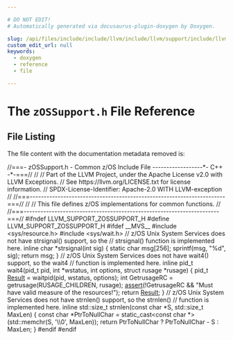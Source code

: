 ```yaml
---

# DO NOT EDIT!
# Automatically generated via docusaurus-plugin-doxygen by Doxygen.

slug: /api/files/include/include/llvm/include/llvm/support/include/llvm/support/systemz/zossupport-h
custom_edit_url: null
keywords:
  - doxygen
  - reference
  - file

---
```





# The `zOSSupport.h` File Reference

<DoxygenPage pluginConfig={pluginConfig}>




## File Listing

The file content with the documentation metadata removed is:

<ProgramListing>

<Link id="l00001" /><CodeLine lineNumber="1"><span class="doxyHighlightComment">//===- zOSSupport.h - Common z/OS Include File ------------------&#42;- C++ -&#42;-===//</span></CodeLine>
<Link id="l00002" /><CodeLine lineNumber="2"><span class="doxyHighlightComment">//</span></CodeLine>
<Link id="l00003" /><CodeLine lineNumber="3"><span class="doxyHighlightComment">// Part of the LLVM Project, under the Apache License v2.0 with LLVM Exceptions.</span></CodeLine>
<Link id="l00004" /><CodeLine lineNumber="4"><span class="doxyHighlightComment">// See https://llvm.org/LICENSE.txt for license information.</span></CodeLine>
<Link id="l00005" /><CodeLine lineNumber="5"><span class="doxyHighlightComment">// SPDX-License-Identifier: Apache-2.0 WITH LLVM-exception</span></CodeLine>
<Link id="l00006" /><CodeLine lineNumber="6"><span class="doxyHighlightComment">//</span></CodeLine>
<Link id="l00007" /><CodeLine lineNumber="7"><span class="doxyHighlightComment">//===----------------------------------------------------------------------===//</span></CodeLine>
<Link id="l00008" /><CodeLine lineNumber="8"><span class="doxyHighlightComment">//</span></CodeLine>
<Link id="l00009" /><CodeLine lineNumber="9"><span class="doxyHighlightComment">// This file defines z/OS implementations for common functions.</span></CodeLine>
<Link id="l00010" /><CodeLine lineNumber="10"><span class="doxyHighlightComment">//</span></CodeLine>
<Link id="l00011" /><CodeLine lineNumber="11"><span class="doxyHighlightComment">//===----------------------------------------------------------------------===//</span></CodeLine>
<Link id="l00012" /><CodeLine lineNumber="12"></CodeLine>
<Link id="l00013" /><CodeLine lineNumber="13"><span class="doxyHighlightPreprocessor">#ifndef LLVM&#95;SUPPORT&#95;ZOSSUPPORT&#95;H</span></CodeLine>
<Link id="l00014" /><CodeLine lineNumber="14"><span class="doxyHighlightPreprocessor">#define LLVM&#95;SUPPORT&#95;ZOSSUPPORT&#95;H</span></CodeLine>
<Link id="l00015" /><CodeLine lineNumber="15"></CodeLine>
<Link id="l00016" /><CodeLine lineNumber="16"><span class="doxyHighlightPreprocessor">#ifdef &#95;&#95;MVS&#95;&#95;</span></CodeLine>
<Link id="l00017" /><CodeLine lineNumber="17"><span class="doxyHighlightPreprocessor">#include &lt;sys/resource.h&gt;</span></CodeLine>
<Link id="l00018" /><CodeLine lineNumber="18"><span class="doxyHighlightPreprocessor">#include &lt;sys/wait.h&gt;</span></CodeLine>
<Link id="l00019" /><CodeLine lineNumber="19"></CodeLine>
<Link id="l00020" /><CodeLine lineNumber="20"><span class="doxyHighlightComment">// z/OS Unix System Services does not have strsignal() support, so the</span></CodeLine>
<Link id="l00021" /><CodeLine lineNumber="21"><span class="doxyHighlightComment">// strsignal() function is implemented here.</span></CodeLine>
<Link id="l00022" /><CodeLine lineNumber="22"><span class="doxyHighlightKeyword">inline</span><span class="doxyHighlight"> </span><span class="doxyHighlightKeywordType">char</span><span class="doxyHighlight"> &#42;strsignal(</span><span class="doxyHighlightKeywordType">int</span><span class="doxyHighlight"> sig) &#123;</span></CodeLine>
<Link id="l00023" /><CodeLine lineNumber="23"><span class="doxyHighlight">  </span><span class="doxyHighlightKeyword">static</span><span class="doxyHighlight"> </span><span class="doxyHighlightKeywordType">char</span><span class="doxyHighlight"> msg&#91;256&#93;;</span></CodeLine>
<Link id="l00024" /><CodeLine lineNumber="24"><span class="doxyHighlight">  sprintf(msg, </span><span class="doxyHighlightStringLiteral">&quot;%d&quot;</span><span class="doxyHighlight">, sig);</span></CodeLine>
<Link id="l00025" /><CodeLine lineNumber="25"><span class="doxyHighlight">  </span><span class="doxyHighlightKeywordFlow">return</span><span class="doxyHighlight"> msg;</span></CodeLine>
<Link id="l00026" /><CodeLine lineNumber="26"><span class="doxyHighlight">&#125;</span></CodeLine>
<Link id="l00027" /><CodeLine lineNumber="27"></CodeLine>
<Link id="l00028" /><CodeLine lineNumber="28"><span class="doxyHighlightComment">// z/OS Unix System Services does not have wait4() support, so the wait4</span></CodeLine>
<Link id="l00029" /><CodeLine lineNumber="29"><span class="doxyHighlightComment">// function is implemented here.</span></CodeLine>
<Link id="l00030" /><CodeLine lineNumber="30"><span class="doxyHighlightKeyword">inline</span><span class="doxyHighlight"> pid&#95;t wait4(pid&#95;t pid, </span><span class="doxyHighlightKeywordType">int</span><span class="doxyHighlight"> &#42;wstatus, </span><span class="doxyHighlightKeywordType">int</span><span class="doxyHighlight"> options,</span></CodeLine>
<Link id="l00031" /><CodeLine lineNumber="31"><span class="doxyHighlight">                   </span><span class="doxyHighlightKeyword">struct</span><span class="doxyHighlight"> rusage &#42;rusage) &#123;</span></CodeLine>
<Link id="l00032" /><CodeLine lineNumber="32"><span class="doxyHighlight">  pid&#95;t <a href="/docs/api/namespaces/llvm/ms-demangle/#afb795990ffc0cb7321e7d1eacc246324a8eea62084ca7e541d918e823422bd82e">Result</a> = waitpid(pid, wstatus, options);</span></CodeLine>
<Link id="l00033" /><CodeLine lineNumber="33"><span class="doxyHighlight">  </span><span class="doxyHighlightKeywordType">int</span><span class="doxyHighlight"> GetrusageRC = getrusage(RUSAGE&#95;CHILDREN, rusage);</span></CodeLine>
<Link id="l00034" /><CodeLine lineNumber="34"><span class="doxyHighlight">  <a href="/docs/api/files/lib/lib/target/lib/target/amdgpu/silowercontrolflow-cpp/#a4868c5d81c5ccc98c47aeab6244346a0">assert</a>(!GetrusageRC &amp;&amp; </span><span class="doxyHighlightStringLiteral">&quot;Must have valid measure of the resources!&quot;</span><span class="doxyHighlight">);</span></CodeLine>
<Link id="l00035" /><CodeLine lineNumber="35"><span class="doxyHighlight">  </span><span class="doxyHighlightKeywordFlow">return</span><span class="doxyHighlight"> <a href="/docs/api/namespaces/llvm/ms-demangle/#afb795990ffc0cb7321e7d1eacc246324a8eea62084ca7e541d918e823422bd82e">Result</a>;</span></CodeLine>
<Link id="l00036" /><CodeLine lineNumber="36"><span class="doxyHighlight">&#125;</span></CodeLine>
<Link id="l00037" /><CodeLine lineNumber="37"></CodeLine>
<Link id="l00038" /><CodeLine lineNumber="38"><span class="doxyHighlightComment">// z/OS Unix System Services does not have strnlen() support, so the strnlen()</span></CodeLine>
<Link id="l00039" /><CodeLine lineNumber="39"><span class="doxyHighlightComment">// function is implemented here.</span></CodeLine>
<Link id="l00040" /><CodeLine lineNumber="40"><span class="doxyHighlightKeyword">inline</span><span class="doxyHighlight"> std::size&#95;t strnlen(</span><span class="doxyHighlightKeyword">const</span><span class="doxyHighlight"> </span><span class="doxyHighlightKeywordType">char</span><span class="doxyHighlight"> &#42;S, std::size&#95;t MaxLen) &#123;</span></CodeLine>
<Link id="l00041" /><CodeLine lineNumber="41"><span class="doxyHighlight">  </span><span class="doxyHighlightKeyword">const</span><span class="doxyHighlight"> </span><span class="doxyHighlightKeywordType">char</span><span class="doxyHighlight"> &#42;PtrToNullChar =</span></CodeLine>
<Link id="l00042" /><CodeLine lineNumber="42"><span class="doxyHighlight">      </span><span class="doxyHighlightKeyword">static&#95;cast&lt;</span><span class="doxyHighlightKeyword">const </span><span class="doxyHighlightKeywordType">char</span><span class="doxyHighlight"> &#42;</span><span class="doxyHighlightKeyword">&gt;</span><span class="doxyHighlight">(std::memchr(S, </span><span class="doxyHighlightCharLiteral">&#39;\\0&#39;</span><span class="doxyHighlight">, MaxLen));</span></CodeLine>
<Link id="l00043" /><CodeLine lineNumber="43"><span class="doxyHighlight">  </span><span class="doxyHighlightKeywordFlow">return</span><span class="doxyHighlight"> PtrToNullChar ? PtrToNullChar - S : MaxLen;</span></CodeLine>
<Link id="l00044" /><CodeLine lineNumber="44"><span class="doxyHighlight">&#125;</span></CodeLine>
<Link id="l00045" /><CodeLine lineNumber="45"></CodeLine>
<Link id="l00046" /><CodeLine lineNumber="46"><span class="doxyHighlightPreprocessor">#endif</span></CodeLine>
<Link id="l00047" /><CodeLine lineNumber="47"><span class="doxyHighlightPreprocessor">#endif</span></CodeLine>

</ProgramListing>


</DoxygenPage>
